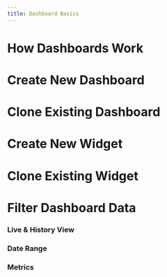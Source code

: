 ```yaml
---
title: Dashboard Basics
---
```


# How Dashboards Work

# Create New Dashboard

# Clone Existing Dashboard

# Create New Widget

# Clone Existing Widget

# Filter Dashboard Data

### Live & History View

### Date Range

### Metrics






